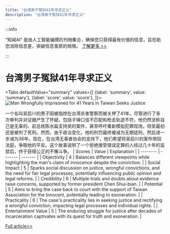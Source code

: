 ```yaml
---
title: "台湾男子冤狱41年寻求正义"
description: "台湾男子冤狱41年寻求正义"
---
```



:::info

“知闻AI“ 是由人工智能编撰的刊物集合，确保您只获得最有价值的信息，旨在助您消除信息差，突破信息茧房的局限。  [了解更多 >>](/zh-Hans/docs/guides)

:::

# 台湾男子冤狱41年寻求正义


<Tabs
	defaultValue="summary"
	values={[
	{label: 'summary', value: 'summary'},
	{label: 'score', value: 'score'},
]}>
<TabItem value="summary">
<img
  src="https://image.informedainews.com/2024/06/Soc-11l-1717829432-0.jpg"
  alt="Man Wrongfully Imprisoned for 41 Years in Taiwan Seeks Justice"
/>



一个名叫吴启川的男子因被指控在台湾杀害警察而被关押了41年。尽管进行了多次审判并对证据产生了怀疑，包括子弹口径不匹配和枪击轨迹不符，他仍然坚称自己是无辜的。前总统陈水扁支持吴的案件，甚至呼吁重新模拟犯罪现场，但吴最初还是被判了死刑。然而，由于政治变化，他的刑罚最终被减为无期徒刑，然后进一步减为36年。现在，在台湾无辜者协会的支持下，他们希望将吴启川的案件带回法庭，争取他的平反。这个故事说明了一个拒绝接受错误定罪的人经过几十年的监禁后，终于获得公正的不懈斗争。
</TabItem>
<TabItem value="score">
	| Scores     | Value   | Explanation |
	| -------- | ------- | ------- |
	| Objectivity  | 4    | Balances different viewpoints while highlighting the man's claim of innocence despite the conviction.    |
	| Social Impact | 5     | Sparks social discussion on justice, wrongful convictions, and the need for fair legal processes, potentially influencing public opinion and legal reforms.    |
	| Credibility    | 6    | Multiple trials and doubts about evidence raise concerns, supported by former president Chen Shui-bian.    |
	| Potential    | 5    | Aims to bring the case back to court with the support of Taiwan Association for the Innocent, potentially leading to exoneration.    |
	| Practicality    | 6    | The case's practicality lies in seeking justice and rectifying a wrongful conviction, impacting legal processes and individual rights.    |
	| Entertainment Value    | 5    | The enduring struggle for justice after decades of incarceration captivates with its quest for truth and exoneration.    |
</TabItem>
</Tabs>

[Full article>>](https://today.line.me/tw/v2/article/Ya2WqgM)
